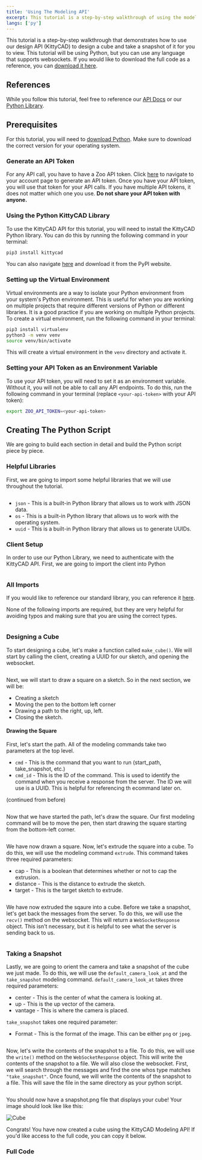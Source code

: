 ```yaml
---
title: 'Using The Modeling API'
excerpt: This tutorial is a step-by-step walkthrough of using the modeling API to create a cube.
langs: ['py']
---
```


This tutorial is a step-by-step walkthrough that demonstrates how to use our design API (KittyCAD) to design a cube and take a snapshot of it for you to view. This tutorial will be using Python, but you can use any language that supports websockets. If you would like to download the full code as a reference, you can <a href="/code-samples/websocketexample.py" download="kittycad-websocket.py">download it here</a>.

## References

While you follow this tutorial, feel free to reference our <a href="https://zoo.dev/docs/api/modeling/open-a-websocket-which-accepts-modeling-commands?lang=python" target="_blank" rel="noopener noreferrer">API Docs</a> or our <a href="https://python.api.docs.zoo.dev/_autosummary/kittycad.models.html#module-kittycad.models" target="_blank" rel="noopener noreferrer">Python Library</a>.

## Prerequisites

For this tutorial, you will need to <a href="https://python.api.docs.zoo.dev/_autosummary/kittycad.models.html#module-kittycad.models">download Python</a>. Make sure to download the correct version for your operating system.

### Generate an API Token

For any API call, you have to have a Zoo API token. Click <a href="https://zoo.dev/account/api-tokens" target="_blank" rel="noopener noreferrer">here</a> to navigate to your account page to generate an API token. Once you have your API token, you will use that token for your API calls. If you have multiple API tokens, it does not matter which one you use. **Do not share your API token with anyone.**

### Using the Python KittyCAD Library

To use the KittyCAD API for this tutorial, you will need to install the KittyCAD Python library. You can do this by running the following command in your terminal:

```bash
pip3 install kittycad
```

You can also navigate <a href="https://pypi.org/project/kittycad/" target="_blank" rel="noopener noreferrer">here</a> and download it from the PyPl website.

### Setting up the Virtual Environment

Virtual environments are a way to isolate your Python environment from your system's Python environment. This is useful for when you are working on multiple projects that require different versions of Python or different libraries. It is a good practice if you are working on multiple Python projects. To create a virtual environment, run the following command in your terminal:

```bash
pip3 install virtualenv
python3 -m venv venv
source venv/bin/activate
```

This will create a virtual environment in the `venv` directory and activate it. 

### Setting your API Token as an Environment Variable

To use your API token, you will need to set it as an environment variable. Without it, you will not be able to call any API endpoints. To do this, run the following command in your terminal (replace `<your-api-token>` with your API token):

```bash
export ZOO_API_TOKEN=<your-api-token>
```

## Creating The Python Script

We are going to build each section in detail and build the Python script piece by piece. 

### Helpful Libraries

First, we are going to import some helpful libraries that we will use throughout the tutorial.

```py data-file="public/litterbox_assets/tutorials/websocket_tutorial/1_sample.py.part"
```

* `json` - This is a built-in Python library that allows us to work with JSON data.
* `os` - This is a built-in Python library that allows us to work with the operating system.
* `uuid` - This is a built-in Python library that allows us to generate UUIDs.

### Client Setup

In order to use our Python Library, we need to authenticate with the KittyCAD API. First, we are going to import the client into Python

```py data-file="public/litterbox_assets/tutorials/websocket_tutorial/2_sample.py.part"
```

### All Imports

If you would like to reference our standard library, you can reference it <a href="https://python.api.docs.zoo.dev/_autosummary/kittycad.models.html#module-kittycad.models" target="_blank" rel="noopener noreferrer">here</a>.

None of the following imports are required, but they are very helpful for avoiding typos and making sure that you are using the correct types.

```py data-file="public/litterbox_assets/tutorials/websocket_tutorial/3_sample.py.part"
```

### Designing a Cube

To start designing a cube, let's make a function called `make_cube()`. We will start by calling the client, creating a UUID for our sketch, and opening the websocket.

```py data-file="public/litterbox_assets/tutorials/websocket_tutorial/4_sample.py.part"
```

Next, we will start to draw a square on a sketch. So in the next section, we will be:
* Creating a sketch
* Moving the pen to the bottom left corner
* Drawing a path to the right, up, left.
* Closing the sketch.

#### Drawing the Square

First, let's start the path. All of the modeling commands take two parameters at the top level. 
* `cmd` - This is the command that you want to run (start_path, take_snapshot, etc.)
* `cmd_id` - This is the ID of the command. This is used to identify the command when you receive a response from the server. The ID we will use is a UUID. This is helpful for referencing th ecommand later on.

(continued from before)
```py data-file="public/litterbox_assets/tutorials/websocket_tutorial/5_sample.py.part"
```

Now that we have started the path, let's draw the square. Our first modeling command will be to move the pen, then start drawing the square starting from the bottom-left corner.

```py data-file="public/litterbox_assets/tutorials/websocket_tutorial/6_sample.py.part"
```

We have now drawn a square. Now, let's extrude the square into a cube. To do this, we will use the modeling command `extrude`. This command takes three required parameters:
* cap - This is a boolean that determines whether or not to cap the extrusion.
* distance - This is the distance to extrude the sketch.
* target - This is the target sketch to extrude.

```py data-file="public/litterbox_assets/tutorials/websocket_tutorial/7_sample.py.part"
```

We have now extruded the sqaure into a cube. Before we take a snapshot, let's get back the messages from the server. To do this, we will use the `recv()` method on the websocket. This will return a `WebSocketResponse` object. This isn't necessary, but it is helpful to see what the server is sending back to us.

```py data-file="public/litterbox_assets/tutorials/websocket_tutorial/8_sample.py.part"
```

### Taking a Snapshot

Lastly, we are going to orient the camera and take a snapshot of the cube we just made. To do this, we will use the `default_camera_look_at` and the `take_snapshot` modeling command. `default_camera_look_at` takes three required parameters:

* center - This is the center of what the camera is looking at.
* up - This is the up vector of the camera.
* vantage - This is where the camera is placed.

`take_snapshot` takes one required parameter:

* Format - This is the format of the image. This can be either `png` or `jpeg`.

```py data-file="public/litterbox_assets/tutorials/websocket_tutorial/9_sample.py.part"
```

Now, let's write the contents of the snapshot to a file. To do this, we will use the `write()` method on the `WebSocketResponse` object. This will write the contents of the snapshot to a file. We will also close the websocket. First, we will search through the messages and find the one whos type matches `"take_snapshot"`. Once found, we will write the contents of the snapshot to a file. This will save the file in the same directory as your python script.

```py data-file="public/litterbox_assets/tutorials/websocket_tutorial/10_sample.py.part"
```

You should now have a snapshot.png file that displays your cube! Your image should look like like this:

<img src="/litterbox_assets/tutorials/websocket_tutorial/cube.png" alt="Cube" />

Congrats! You have now created a cube using the KittyCAD Modeling API! If you'd like access to the full code, you can copy it below.

### Full Code

```py data-file="public/litterbox_assets/tutorials/websocket_tutorial/websocketexample.py"
```